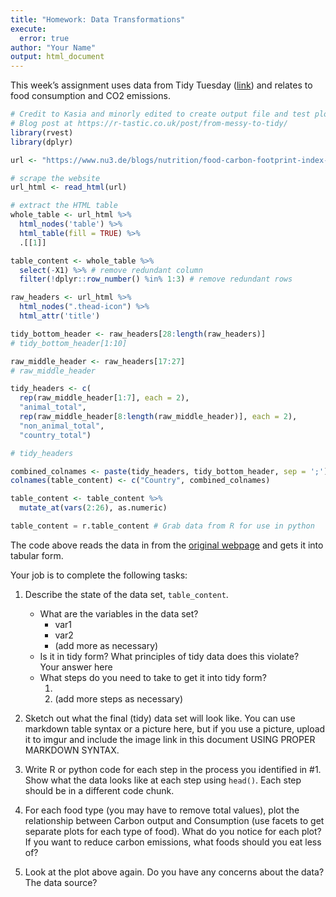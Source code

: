 ```yaml
---
title: "Homework: Data Transformations"
execute:
  error: true
author: "Your Name"
output: html_document
---
```


This week's assignment uses data from Tidy Tuesday ([link](https://github.com/rfordatascience/tidytuesday/tree/2e9bd5a67e09b14d01f616b00f7f7e0931515d24/data/2020/2020-02-18)) and relates to food consumption and CO2 emissions. 

```r
# Credit to Kasia and minorly edited to create output file and test plot
# Blog post at https://r-tastic.co.uk/post/from-messy-to-tidy/
library(rvest)
library(dplyr)

url <- "https://www.nu3.de/blogs/nutrition/food-carbon-footprint-index-2018"

# scrape the website
url_html <- read_html(url)

# extract the HTML table
whole_table <- url_html %>% 
  html_nodes('table') %>%
  html_table(fill = TRUE) %>%
  .[[1]]

table_content <- whole_table %>%
  select(-X1) %>% # remove redundant column
  filter(!dplyr::row_number() %in% 1:3) # remove redundant rows

raw_headers <- url_html %>%
  html_nodes(".thead-icon") %>%
  html_attr('title')

tidy_bottom_header <- raw_headers[28:length(raw_headers)]
# tidy_bottom_header[1:10]

raw_middle_header <- raw_headers[17:27]
# raw_middle_header

tidy_headers <- c(
  rep(raw_middle_header[1:7], each = 2),
  "animal_total",
  rep(raw_middle_header[8:length(raw_middle_header)], each = 2),
  "non_animal_total",
  "country_total")

# tidy_headers

combined_colnames <- paste(tidy_headers, tidy_bottom_header, sep = ';')
colnames(table_content) <- c("Country", combined_colnames)

table_content <- table_content %>%
  mutate_at(vars(2:26), as.numeric)
```

```python
table_content = r.table_content # Grab data from R for use in python
```

The code above reads the data in from the [original webpage](https://www.nu3.de/blogs/nutrition/food-carbon-footprint-index-2018) and gets it into tabular form. 

Your job is to complete the following tasks:

1. Describe the state of the data set, `table_content`. 
    - What are the variables in the data set?
        - var1
        - var2
        - (add more as necessary)
    - Is it in tidy form? What principles of tidy data does this violate?    
    Your answer here
    - What steps do you need to take to get it into tidy form?
        1. 
        2. (add more steps as necessary)


2. Sketch out what the final (tidy) data set will look like. You can use markdown table syntax or a picture here, but if you use a picture, upload it to imgur and include the image link in this document USING PROPER MARKDOWN SYNTAX. 



3. Write R or python code for each step in the process you identified in #1. Show what the data looks like at each step using `head()`. Each step should be in a different code chunk. 



4. For each food type (you may have to remove total values), plot the relationship between Carbon output and Consumption (use facets to get separate plots for each type of food). What do you notice for each plot? If you want to reduce carbon emissions, what foods should you eat less of? 



5. Look at the plot above again. Do you have any concerns about the data? The data source? 
